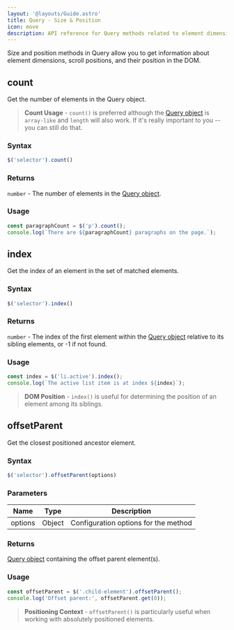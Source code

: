 ```yaml
---
layout: '@layouts/Guide.astro'
title: Query - Size & Position
icon: move
description: API reference for Query methods related to element dimensions and positioning
---
```


Size and position methods in Query allow you to get information about element dimensions, scroll positions, and their position in the DOM.

## count

Get the number of elements in the Query object.

> **Count Usage** - `count()` is preferred although the [Query object](/query/basic#the-query-object) is `array-like` and `length` will also work. If it's really important to you -- you can still do that.

### Syntax
```javascript
$('selector').count()
```

### Returns
`number` - The number of elements in the [Query object](/query/basic#the-query-object).

### Usage
```javascript
const paragraphCount = $('p').count();
console.log(`There are ${paragraphCount} paragraphs on the page.`);
```

## index

Get the index of an element in the set of matched elements.

### Syntax
```javascript
$('selector').index()
```

### Returns
`number` - The index of the first element within the [Query object](/query/basic#the-query-object) relative to its sibling elements, or -1 if not found.

### Usage
```javascript
const index = $('li.active').index();
console.log(`The active list item is at index ${index}`);
```

> **DOM Position** - `index()` is useful for determining the position of an element among its siblings.

## offsetParent

Get the closest positioned ancestor element.

### Syntax
```javascript
$('selector').offsetParent(options)
```

### Parameters
| Name    | Type   | Description                           |
|---------|--------|---------------------------------------|
| options | Object | Configuration options for the method  |

### Returns
[Query object](/query/basic#the-query-object) containing the offset parent element(s).

### Usage
```javascript
const offsetParent = $('.child-element').offsetParent();
console.log('Offset parent:', offsetParent.get(0));
```

> **Positioning Context** - `offsetParent()` is particularly useful when working with absolutely positioned elements.
